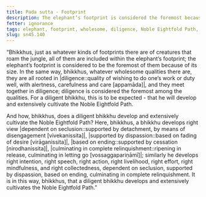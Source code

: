```yaml
---
title: Pada sutta - Footprint
description: The elephant’s footprint is considered the foremost because of its size. In the same way, whatever wholesome qualities there are, they are all rooted in diligence, and they meet together in diligence; diligence is considered the foremost among the qualities.
fetter: ignorance
tags: elephant, footprint, wholesome, diligence, Noble Eightfold Path, right view, right intention, right speech, right action, right livelihood, right effort, right mindfulness, right collectedness, sn, sn45-56, sn45
slug: sn45.140
---
```


“Bhikkhus, just as whatever kinds of footprints there are of creatures that roam the jungle, all of them are included within the elephant’s footprint; the elephant’s footprint is considered to be the foremost of them because of its size. In the same way, bhikkhus, whatever wholesome qualities there are, they are all rooted in |diligence::quality of wishing to do one’s work or duty well, with alertness, carefulness and care [appamāda]|, and they meet together in diligence; diligence is considered the foremost among the qualities. For a diligent bhikkhu, this is to be expected - that he will develop and extensively cultivate the Noble Eightfold Path.

And how, bhikkhus, does a diligent bhikkhu develop and extensively cultivate the Noble Eightfold Path? Here, bhikkhus, a bhikkhu develops right view |dependent on seclusion::supported by detachment, by means of disengagement [vivekanissita]|, |supported by dispassion::based on fading of desire [virāganissita]|, |based on ending::supported by cessation [nirodhanissita]|, |culminating in complete relinquishment::ripening in release, culminating in letting go [vossaggapariṇāmī]|; similarly he develops right intention, right speech, right action, right livelihood, right effort, right mindfulness, and right collectedness, dependent on seclusion, supported by dispassion, based on ending, culminating in complete relinquishment. It is in this way, bhikkhus, that a diligent bhikkhu develops and extensively cultivates the Noble Eightfold Path.”